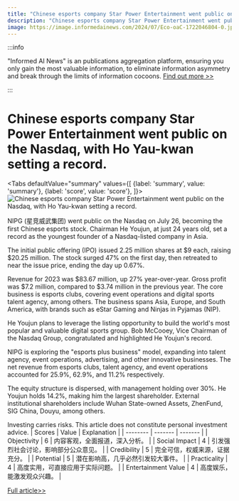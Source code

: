 ```yaml
---
title: "Chinese esports company Star Power Entertainment went public on the Nasdaq, with Ho Yau-kwan setting a record."
description: "Chinese esports company Star Power Entertainment went public on the Nasdaq, with Ho Yau-kwan setting a record."
image: https://image.informedainews.com/2024/07/Eco-oaC-1722046804-0.jpg
---
```



:::info

"Informed AI News" is an publications aggregation platform, ensuring you only gain the most valuable information, to eliminate information asymmetry and break through the limits of information cocoons.  [Find out more >>](/)

:::

# Chinese esports company Star Power Entertainment went public on the Nasdaq, with Ho Yau-kwan setting a record.


<Tabs
	defaultValue="summary"
	values={[
	{label: 'summary', value: 'summary'},
	{label: 'score', value: 'score'},
]}>
<TabItem value="summary">
<img
  src="https://image.informedainews.com/2024/07/Eco-oaC-1722046804-0.jpg"
  alt="Chinese esports company Star Power Entertainment went public on the Nasdaq, with Ho Yau-kwan setting a record."
/>



NIPG (星竞威武集团) went public on the Nasdaq on July 26, becoming the first Chinese esports stock. Chairman He Youjun, at just 24 years old, set a record as the youngest founder of a Nasdaq-listed company in Asia.

The initial public offering (IPO) issued 2.25 million shares at $9 each, raising $20.25 million. The stock surged 47% on the first day, then retreated to near the issue price, ending the day up 0.67%.

Revenue for 2023 was $83.67 million, up 27% year-over-year. Gross profit was $7.2 million, compared to $3.74 million in the previous year. The core business is esports clubs, covering event operations and digital sports talent agency, among others. The business spans Asia, Europe, and South America, with brands such as eStar Gaming and Ninjas in Pyjamas (NIP).

He Youjun plans to leverage the listing opportunity to build the world's most popular and valuable digital sports group. Bob McCooey, Vice Chairman of the Nasdaq Group, congratulated and highlighted He Youjun's record.

NIPG is exploring the "esports plus business" model, expanding into talent agency, event operations, advertising, and other innovative businesses. The net revenue from esports clubs, talent agency, and event operations accounted for 25.9%, 62.9%, and 11.2% respectively.

The equity structure is dispersed, with management holding over 30%. He Youjun holds 14.2%, making him the largest shareholder. External institutional shareholders include Wuhan State-owned Assets, ZhenFund, SIG China, Douyu, among others.

Investing carries risks. This article does not constitute personal investment advice.
</TabItem>
<TabItem value="score">
	| Scores     | Value   | Explanation |
	| -------- | ------- | ------- |
	| Objectivity  | 6    | 内容客观，全面报道，深入分析。    |
	| Social Impact | 4     | 引发强烈社会讨论，影响部分公众意见。    |
	| Credibility    | 5    | 完全可信，权威来源，证据充分。    |
	| Potential    | 5    | 潜在影响高，几乎必然引发较大事件。    |
	| Practicality    | 4    | 高度实用，可直接应用于实际问题。    |
	| Entertainment Value    | 4    | 高度娱乐，能激发观众兴趣。    |
</TabItem>
</Tabs>

[Full article>>](https://wallstreetcn.com/articles/3721453)

